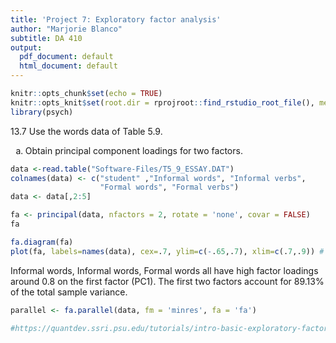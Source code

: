 ```yaml
---
title: 'Project 7: Exploratory factor analysis'
author: "Marjorie Blanco"
subtitle: DA 410
output:
  pdf_document: default
  html_document: default
---
```


```r
knitr::opts_chunk$set(echo = TRUE)
knitr::opts_knit$set(root.dir = rprojroot::find_rstudio_root_file(), message=FALSE, warning=FALSE, echo=FALSE)
library(psych)
```

13.7 Use the words data of Table 5.9.

(a) Obtain principal component loadings for two factors.

```r
data <-read.table("Software-Files/T5_9_ESSAY.DAT")
colnames(data) <- c("student" ,"Informal words", "Informal verbs", 
                    "Formal words", "Formal verbs")
data <- data[,2:5]
```

```r
fa <- principal(data, nfactors = 2, rotate = 'none', covar = FALSE)
fa

fa.diagram(fa)
plot(fa, labels=names(data), cex=.7, ylim=c(-.65,.7), xlim=c(.7,.9)) # add variable names
```

Informal words, Informal words, Formal words all have high factor loadings around 0.8 on the first factor (PC1). The first two factors account for 89.13% of the total sample variance.


```r
parallel <- fa.parallel(data, fm = 'minres', fa = 'fa')
```

```r
#https://quantdev.ssri.psu.edu/tutorials/intro-basic-exploratory-factor-analysis
```

